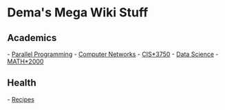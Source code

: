 = Dema's Mega Wiki Stuff  =

== Academics == 
- [[Parallel Programming]]
- [[Computer Networks]]
- [[CIS*3750]]
- [[Data Science]]
- [[MATH*2000]]

== Health ==
- [[Recipes]]

